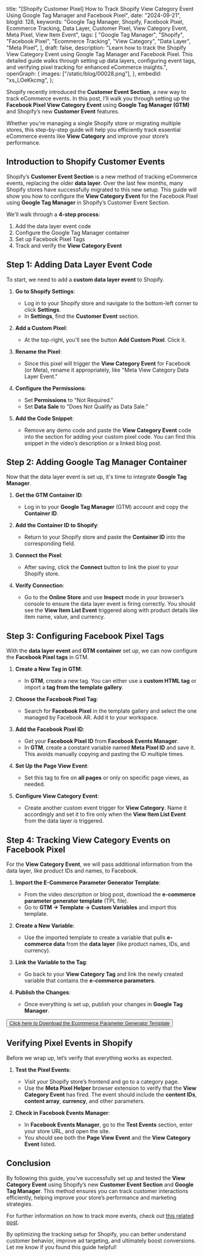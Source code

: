   title:
    "[Shopify Customer Pixel] How to Track Shopify View Category Event Using Google Tag Manager and Facebook Pixel",
  date: "2024-09-21",
  blogId: 128,
  keywords:
    "Google Tag Manager, Shopify, Facebook Pixel, Ecommerce Tracking, Data Layer, Customer Pixel, View Category Event, Meta Pixel, View Item Event",
  tags: [
    "Google Tag Manager",
    "Shopify",
    "Facebook Pixel",
    "Ecommerce Tracking",
    "View Category",
    "Data Layer",
    "Meta Pixel",
  ],
  draft: false,
  description:
    "Learn how to track the Shopify View Category Event using Google Tag Manager and Facebook Pixel. This detailed guide walks through setting up data layers, configuring event tags, and verifying pixel tracking for enhanced eCommerce insights.",
  openGraph: {
    images: ["/static/blog/00028.png"],
  },
  embedId: "xs_LOeKkcmg",
};

Shopify recently introduced the **Customer Event Section**, a new way to track eCommerce events. In this post, I’ll walk you through setting up the **Facebook Pixel View Category Event** using **Google Tag Manager (GTM)** and Shopify’s new **Customer Event** features.

Whether you're managing a single Shopify store or migrating multiple stores, this step-by-step guide will help you efficiently track essential eCommerce events like **View Category** and improve your store’s performance.

## Introduction to Shopify Customer Events

Shopify’s **Customer Event Section** is a new method of tracking eCommerce events, replacing the older **data layer**. Over the last few months, many Shopify stores have successfully migrated to this new setup. This guide will show you how to configure the **View Category Event** for the Facebook Pixel using **Google Tag Manager** in Shopify’s Customer Event Section.

We'll walk through a **4-step process**:

1. Add the data layer event code
2. Configure the Google Tag Manager container
3. Set up Facebook Pixel Tags
4. Track and verify the **View Category Event**

## Step 1: Adding Data Layer Event Code

To start, we need to add a **custom data layer event** to Shopify.

1. **Go to Shopify Settings**:

   - Log in to your Shopify store and navigate to the bottom-left corner to click **Settings**.
   - In **Settings**, find the **Customer Event** section.

2. **Add a Custom Pixel**:

   - At the top-right, you'll see the button **Add Custom Pixel**. Click it.

3. **Rename the Pixel**:

   - Since this pixel will trigger the **View Category Event** for Facebook (or Meta), rename it appropriately, like "Meta View Category Data Layer Event."

4. **Configure the Permissions**:

   - Set **Permissions** to "Not Required."
   - Set **Data Sale** to "Does Not Qualify as Data Sale."

5. **Add the Code Snippet**:
   - Remove any demo code and paste the **View Category Event** code into the section for adding your custom pixel code. You can find this snippet in the video’s description or a linked blog post.

<DataLayerCodeBlock fileName="view_item_list.js" />

## Step 2: Adding Google Tag Manager Container

Now that the data layer event is set up, it's time to integrate **Google Tag Manager**.

1. **Get the GTM Container ID**:

   - Log in to your **Google Tag Manager** (GTM) account and copy the **Container ID**.

2. **Add the Container ID to Shopify**:

   - Return to your Shopify store and paste the **Container ID** into the corresponding field.

3. **Connect the Pixel**:

   - After saving, click the **Connect** button to link the pixel to your Shopify store.

4. **Verify Connection**:
   - Go to the **Online Store** and use **Inspect** mode in your browser’s console to ensure the data layer event is firing correctly. You should see the **View Item List Event** triggered along with product details like item name, value, and currency.

## Step 3: Configuring Facebook Pixel Tags

With the **data layer event** and **GTM container** set up, we can now configure the **Facebook Pixel tags** in GTM.

1. **Create a New Tag in GTM**:

   - In **GTM**, create a new tag. You can either use a **custom HTML tag** or import a **tag from the template gallery**.

2. **Choose the Facebook Pixel Tag**:

   - Search for **Facebook Pixel** in the template gallery and select the one managed by Facebook AR. Add it to your workspace.

3. **Add the Facebook Pixel ID**:

   - Get your **Facebook Pixel ID** from **Facebook Events Manager**.
   - In **GTM**, create a constant variable named **Meta Pixel ID** and save it. This avoids manually copying and pasting the ID multiple times.

4. **Set Up the Page View Event**:

   - Set this tag to fire on **all pages** or only on specific page views, as needed.

5. **Configure View Category Event**:
   - Create another custom event trigger for **View Category**. Name it accordingly and set it to fire only when the **View Item List Event** from the data layer is triggered.

## Step 4: Tracking View Category Events on Facebook Pixel

For the **View Category Event**, we will pass additional information from the data layer, like product IDs and names, to Facebook.

1. **Import the E-Commerce Parameter Generator Template**:

   - From the video description or blog post, download the **e-commerce parameter generator template** (TPL file).
   - Go to **GTM → Template → Custom Variables** and import this template.

2. **Create a New Variable**:

   - Use the imported template to create a variable that pulls **e-commerce data** from the **data layer** (like product names, IDs, and currency).

3. **Link the Variable to the Tag**:

   - Go back to your **View Category Tag** and link the newly created variable that contains the **e-commerce parameters**.

4. **Publish the Changes**:
   - Once everything is set up, publish your changes in **Google Tag Manager**.

<AuthenticatedLayout>
  <Button className="p-6">
    <a href="/static/templates/Ecommerce-Parameter-Generator.tpl" download>
      Click here to Download the Ecommerce Parameter Generator Template
    </a>
  </Button>
</AuthenticatedLayout>

## Verifying Pixel Events in Shopify

Before we wrap up, let’s verify that everything works as expected.

1. **Test the Pixel Events**:

   - Visit your Shopify store’s frontend and go to a category page.
   - Use the **Meta Pixel Helper** browser extension to verify that the **View Category Event** has fired. The event should include the **content IDs**, **content array**, **currency**, and other parameters.

2. **Check in Facebook Events Manager**:
   - In **Facebook Events Manager**, go to the **Test Events** section, enter your store URL, and open the site.
   - You should see both the **Page View Event** and the **View Category Event** listed.

## Conclusion

By following this guide, you’ve successfully set up and tested the **View Category Event** using Shopify’s new **Customer Event Section** and **Google Tag Manager**. This method ensures you can track customer interactions efficiently, helping improve your store’s performance and marketing strategies.

For further information on how to track more events, check out [this related post](#).

By optimizing the tracking setup for Shopify, you can better understand customer behavior, improve ad targeting, and ultimately boost conversions. Let me know if you found this guide helpful!
